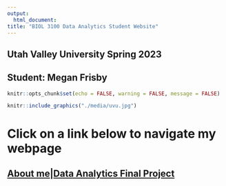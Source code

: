 ```yaml
---
output: 
  html_document:
title: "BIOL 3100 Data Analytics Student Website"
---
```

## Utah Valley University Spring 2023
## Student: Megan Frisby 

```r
knitr::opts_chunk$set(echo = FALSE, warning = FALSE, message = FALSE)
```


```r
knitr::include_graphics("./media/uvu.jpg")


```


# Click on a link below to navigate my webpage
## [About me](http://megfrisby4.github.io/about_me)|[Data Analytics Final Project](http://megfrisby4.github.io/Data_Analytics_Project)

